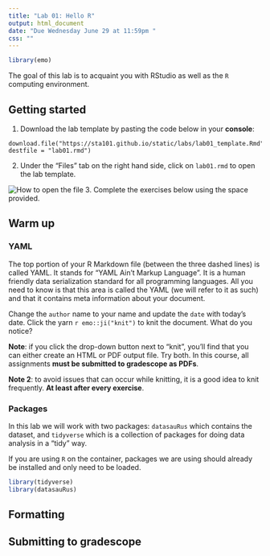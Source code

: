 ```yaml
---
title: "Lab 01: Hello R"
output: html_document
date: "Due Wednesday June 29 at 11:59pm "
css: ""
---
```




```r
library(emo)
```

The goal of this lab is to acquaint you with RStudio as well as the `R` computing environment. 


## Getting started

1. Download the lab template by pasting the code below in your **console**:

```
download.file("https://sta101.github.io/static/labs/lab01_template.Rmd", destfile = "lab01.rmd")
```

2. Under the "Files" tab on the right hand side, click on `lab01.rmd` to open the lab template.

![How to open the file](img/open-the-file.png)
3. Complete the exercises below using the space provided.


## Warm up

### YAML

The top portion of your R Markdown file (between the three dashed lines) is called YAML. It stands for "YAML Ain't Markup Language". It is a human friendly data serialization standard for all programming languages. All you need to know is that this area is called the YAML (we will refer to it as such) and that it contains meta information about your document.

Change the `author` name to your name and update the `date` with today's date. Click the yarn `r emo::ji("knit")` to knit the document. What do you notice?

**Note**: if you click the drop-down button next to "knit", you'll find that you can either create an HTML or PDF output file. Try both. In this course, all assignments **must be submitted to gradescope as PDFs**. 

**Note 2**: to avoid issues that can occur while knitting, it is a good idea to knit frequently. **At least after every exercise**.

### Packages

In this lab we will work with two packages: `datasauRus` which contains the dataset, and `tidyverse` which is a collection of packages for doing data analysis in a "tidy" way.

If you are using `R` on the container, packages we are using should already be installed and only need to be loaded.

```r
library(tidyverse) 
library(datasauRus)
```



## Formatting

## Submitting to gradescope


